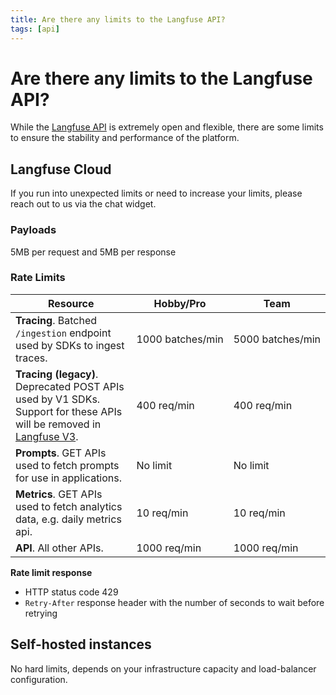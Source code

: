 ```yaml
---
title: Are there any limits to the Langfuse API?
tags: [api]
---
```


# Are there any limits to the Langfuse API?

While the [Langfuse API](https://api.reference.langfuse.com) is extremely open and flexible, there are some limits to ensure the stability and performance of the platform.

## Langfuse Cloud

<Callout type="info">
  If you run into unexpected limits or need to increase your limits, please
  reach out to us via the chat widget.
</Callout>

### Payloads

5MB per request and 5MB per response

### Rate Limits

| Resource                                                                                                                                                                | Hobby/Pro             | Team                  |
| ----------------------------------------------------------------------------------------------------------------------------------------------------------------------- | --------------------- | --------------------- |
| **Tracing**. Batched `/ingestion` endpoint used by SDKs to ingest traces.                                                                                               | 1000&nbsp;batches/min | 5000&nbsp;batches/min |
| **Tracing (legacy)**. Deprecated POST APIs used by V1 SDKs. Support for these APIs will be removed in [Langfuse V3](https://github.com/orgs/langfuse/discussions/1902). | 400&nbsp;req/min      | 400&nbsp;req/min      |
| **Prompts**. GET APIs used to fetch prompts for use in applications.                                                                                                    | No limit              | No limit              |
| **Metrics**. GET APIs used to fetch analytics data, e.g. daily metrics api.                                                                                             | 10&nbsp;req/min       | 10&nbsp;req/min       |
| **API**. All other APIs.                                                                                                                                                | 1000&nbsp;req/min     | 1000&nbsp;req/min     |

**Rate limit response**

- HTTP status code 429
- `Retry-After` response header with the number of seconds to wait before retrying

## Self-hosted instances

No hard limits, depends on your infrastructure capacity and load-balancer configuration.
